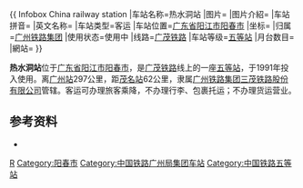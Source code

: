 {{ Infobox China railway station
|车站名称=热水洞站
|图片=
|图片介紹=
|车站拼音={{lang|la|Rèshǔidòng Zhàn}}
|英文名称={{lang|en|Reshuidong Railway Station}}
|车站类型=客运
|车站位置={{CHN}}[[广东省|广东省]][[阳江市|阳江市]][[阳春市|阳春市]]
|坐标=
|归属=[[广州铁路集团|广州铁路集团]]
|使用状态=使用中
|线路=[[广茂铁路|广茂铁路]]
|车站等级=[[五等站_(中国大陆)|五等站]]
|月台数目=
|網站=
}}

'''热水洞站'''位于[[广东省|广东省]][[阳江市|阳江市]][[阳春市|阳春市]]，是[[广茂铁路|广茂铁路]]线上的一座[[五等站|五等站]]，于1991年投入使用。离[[广州站|广州站]]297公里，距[[茂名站|茂名站]]62公里，隶属[[广州铁路集团|广州铁路集团]][[三茂铁路股份有限公司|三茂铁路股份有限公司]]管辖。客运可办理旅客乘降，不办理行李、包裹托运；不办理货运营业。

==参考资料==
*{{Citation 
|author =孙本祥
|year=2003年
|title=《中国铁路站名词典》
|publisher=中国铁道出版社
|isbn=7-113-03941-3
|page=470页
}}

{{广茂铁路}}
{{China-rail-stub}}

[[Category:阳江市铁路车站|R]]
[[Category:阳春市|Category:阳春市]]
[[Category:中国铁路广州局集团车站|Category:中国铁路广州局集团车站]]
[[Category:中国铁路五等站|Category:中国铁路五等站]]